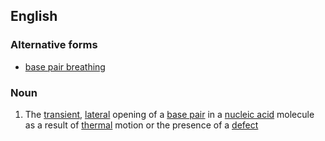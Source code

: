 ==English==

===Alternative forms===
*[[base pair breathing]]

===Noun===
{{en-noun|sg=[[base]]-[[pair]] [[breathing]]|-}}

#{{genetics}} The [[transient]], [[lateral]] opening of a [[base pair]] in a [[nucleic acid]] molecule as a result of [[thermal]] motion or the presence of a [[defect]]